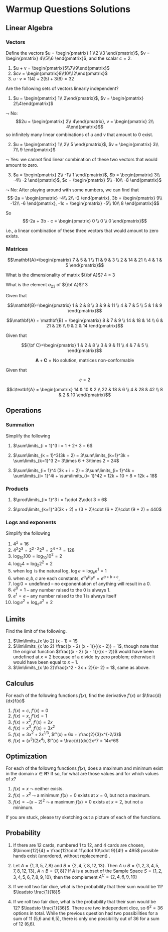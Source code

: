 
# Warmup Questions Solutions {-}


## Linear Algebra {-}

### Vectors {-}

Define the vectors $u = \begin{pmatrix} 1 \\2 \\3 \end{pmatrix}$, $v = \begin{pmatrix} 4\\5\\6 \end{pmatrix}$, and the scalar $c = 2$. 

1. $u + v = \begin{pmatrix}5\\7\\9\end{pmatrix}$
2. $cv = \begin{pmatrix}8\\10\\12\end{pmatrix}$
3. $u \cdot v = 1(4) + 2(5) + 3(6) = 32$


Are the following sets of vectors linearly independent?

1. $u = \begin{pmatrix} 1\\ 2\end{pmatrix}$, $v = \begin{pmatrix} 2\\4\end{pmatrix}$

$\leadsto$ No: $$2u = \begin{pmatrix} 2\\ 4\end{pmatrix}, v = \begin{pmatrix} 2\\ 4\end{pmatrix}$$
so infinitely many linear combinations of $u$ and $v$ that amount to 0 exist.


2. $u = \begin{pmatrix} 1\\ 2\\ 5 \end{pmatrix}$, $v = \begin{pmatrix} 3\\ 7\\ 9 \end{pmatrix}$

$\leadsto$ Yes: we cannot find  linear combination of these two vectors that would amount to zero. 



3. $a = \begin{pmatrix} 2\\ -1\\ 1 \end{pmatrix}$, $b = \begin{pmatrix} 3\\ -4\\ -2 \end{pmatrix}$, $c = \begin{pmatrix} 5\\ -10\\ -8 \end{pmatrix}$ 

$\leadsto$ No: After playing around with some numbers, we can find that 
$$-2a = \begin{pmatrix} -4\\ 2\\ -2 \end{pmatrix}, 3b = \begin{pmatrix} 9\\ -12\\ -6 \end{pmatrix}, -1c = \begin{pmatrix} -5\\ 10\\ 8 \end{pmatrix}$$

So 
$$-2a + 3b - c = \begin{pmatrix} 0 \\ 0 \\ 0 \end{pmatrix}$$

i.e., a linear combination of these three vectors that would amount to zero exists.



### Matrices {-}

$$\mathbf{A}=\begin{pmatrix} 7 & 5 & 1 \\ 11 & 9 & 3 \\ 2 & 14 & 21 \\ 4 & 1 & 5 \end{pmatrix}$$
        
        
What is the dimensionality of matrix ${\bf A}$?  4 $\times$ 3

What is the element $a_{23}$ of ${\bf A}$? 3

Given that 
        
$$\mathbf{B}=\begin{pmatrix} 1 & 2 & 8 \\ 3 & 9 & 11 \\ 4 & 7 & 5 \\ 5 & 1 & 9 \end{pmatrix}$$
        
$$\mathbf{A} + \mathbf{B} = \begin{pmatrix} 8 & 7 & 9 \\ 14 & 18 & 14 \\ 6 & 21 & 26 \\ 9 & 2 & 14 \end{pmatrix}$$


Given that 
        
$${\bf C}=\begin{pmatrix} 1 & 2 & 8 \\ 3 & 9 & 11 \\  4 & 7 & 5 \\ \end{pmatrix}$$
        
$$\mathbf{A} + \mathbf{C} = \text{No solution, matrices non-conformable}$$



Given that 

$$c = 2$$

$$c\textbf{A} = \begin{pmatrix}
            14 & 10 & 2 \\
            22 & 18 & 6 \\ 
            4 & 28 & 42 \\ 
            8 & 2 & 10
        \end{pmatrix}$$



## Operations {-}

### Summation {-}

Simplify the following

1. $\sum\limits_{i = 1}^3 i = 1 + 2+ 3 = 6$

2. $\sum\limits_{k = 1}^3(3k + 2) = 3\sum\limits_{k=1}^3k + \sum\limits_{k=1}^3 2= 3\times 6 + 3\times 2 = 24$

3. $\sum\limits_{i= 1}^4 (3k + i + 2) = 3\sum\limits_{i= 1}^4k + \sum\limits_{i= 1}^4i + \sum\limits_{i= 1}^42 = 12k + 10 + 8 = 12k + 18$


### Products {-}

1. $\prod\limits_{i= 1}^3 i = 1\cdot 2\cdot 3 = 6$

2. $\prod\limits_{k=1}^3(3k + 2) = (3 + 2)\cdot (6 + 2)\cdot (9 + 2) = 440$



### Logs and exponents {-}

Simplify the following

1.  $4^2 = 16$
2.  $4^2 2^3 = 2^{2\cdot 2}2^{3} = 2^{4 + 3} = 128$
3.  $\log_{10}100 = \log_{10}10^2 = 2$
4.  $\log_{2}4 = \log_{2}2^2 = 2$
5.  when $\log$ is the natural log, $\log e = \log_{e} e^1 = 1$
6.  when $a, b, c$ are each constants, $e^a e^b e^c = e^{a + b + c}$, 
7.  $\log 0 = \text{undefined}$ -- no exponentiation of anything will result in a 0.
8.  $e^0 = 1$ -- any number raised to the 0 is always 1. 
9.  $e^1 = e$ -- any number raised to the 1 is always itself
10. $\log e^2 = \log_e e^2 = 2$



## Limits {-}

Find the limit of the following.

1. $\lim\limits_{x \to 2} (x - 1) = 1$
2. $\lim\limits_{x \to 2} \frac{(x - 2) (x - 1)}{(x - 2)} = 1$, though note that the original function $\frac{(x - 2) (x - 1)}{(x - 2)}$ would have been undefined at $x = 2$ because of a divide by zero problem; otherwise it would have been equal to $x - 1$.
3. $\lim\limits_{x \to 2}\frac{x^2 - 3x + 2}{x- 2} = 1$, same as above.


## Calculus {-}

For each of the following functions $f(x)$, find the derivative $f'(x)$ or $\frac{d}{dx}f(x)$

1. $f(x)=c$, $f'(x) = 0$
2. $f(x)=x$, $f'(x) = 1$
3. $f(x)=x^2$, $f'(x) = 2x$
4. $f(x)=x^3$, $f'(x) = 3x^2$
5. $f(x)=3x^2+2x^{1/3}$, $f'(x) = 6x + \frac{2}{3}x^{-2/3}$
6. $f(x)=(x^3)(2x^4)$, $f'(x) = \frac{d}{dx}2x^7 = 14x^6$


## Optimization {-}

For each of the followng functions $f(x)$, does a maximum and minimum exist in the domain $x \in \mathbf{R}$? If so, for what are those values and for which values of $x$?

1. $f(x) = x$ $\leadsto$ neither exists.
2. $f(x) = x^2$ $\leadsto$ a minimum $f(x) = 0$ exists at $x = 0$, but not a maximum.
3. $f(x) = -(x  - 2)^2$ $\leadsto$ a maximum $f(x) = 0$ exists at $x = 2$, but not a minimum.

If you are stuck, please try sketching out a picture of each of the functions.
    

## Probability {-}

1. If there are 12 cards, numbered 1 to 12, and 4 cards are chosen, $\binom{12}{4} = \frac{12\cdot 11\cdot 10\cdot 9}{4!} = 495$ possible hands exist (unordered, without replacement) .
2. Let $A = \{1,3,5,7,8\}$ and $B = \{2,4,7,8,12,13\}$. Then $A \cup B = \{1, 2, 3, 4, 5, 7, 8, 12, 13\}$,  $A \cap B = \{7, 8\}$? If $A$ is a subset of the Sample Space $S = \{1,2,3,4,5,6,7,8,9,10\}$, then the complement $A^C = \{2, 4, 6, 9, 10\}$

3. If we roll two fair dice, what is the probability that their sum would be 11? $\leadsto \frac{1}{18}$ 
4. If we roll two fair dice, what is the probability that their sum would be 12? $\leadsto \frac{1}{36}$. There are two independent dice, so $6^2 = 36$ options in total. While the previous question had two possibilities for a sum of 11 (5,6 and 6,5), there is only one possibility out of 36 for a sum of 12 (6,6).




